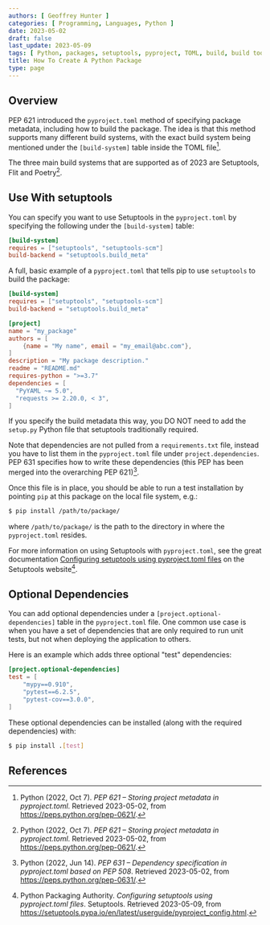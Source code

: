 ```yaml
---
authors: [ Geoffrey Hunter ]
categories: [ Programming, Languages, Python ]
date: 2023-05-02
draft: false
last_update: 2023-05-09
tags: [ Python, packages, setuptools, pyproject, TOML, build, build tools, dependencies, Setuptools, Flit, Poetry, packaging, modules ]
title: How To Create A Python Package
type: page
---
```


## Overview

PEP 621 introduced the `pyproject.toml` method of specifying package metadata, including how to build the package. The idea is that this method supports many different build systems, with the exact build system being mentioned under the `[build-system]` table inside the TOML file[^bib-python-pep-621].

The three main build systems that are supported as of 2023 are Setuptools, Flit and Poetry[^bib-python-pep-621].

## Use With setuptools

You can specify you want to use Setuptools in the `pyproject.toml` by specifying the following under the `[build-system]` table:

```toml
[build-system]
requires = ["setuptools", "setuptools-scm"]
build-backend = "setuptools.build_meta"
```

A full, basic example of a `pyproject.toml` that tells pip to use `setuptools` to build the package:

```toml
[build-system]
requires = ["setuptools", "setuptools-scm"]
build-backend = "setuptools.build_meta"

[project]
name = "my_package"
authors = [
    {name = "My name", email = "my_email@abc.com"},
]
description = "My package description."
readme = "README.md"
requires-python = ">=3.7"
dependencies = [
  "PyYAML ~= 5.0",
  "requests >= 2.20.0, < 3",
]
```

If you specify the build metadata this way, you DO NOT need to add the `setup.py` Python file that setuptools traditionally required.

Note that dependencies are not pulled from a `requirements.txt` file, instead you have to list them in the `pyproject.toml` file under `project.dependencies`. PEP 631 specifies how to write these dependencies (this PEP has been merged into the overarching PEP 621)[^bib-python-pep-631].

Once this file is in place, you should be able to run a test installation by pointing `pip` at this package on the local file system, e.g.:

```bash
$ pip install /path/to/package/
```

where `/path/to/package/` is the path to the directory in where the `pyproject.toml` resides.

For more information on using Setuptools with `pyproject.toml`, see the great documentation [Configuring setuptools using pyproject.toml files](https://setuptools.pypa.io/en/latest/userguide/pyproject_config.html) on the Setuptools website[^bib-setuptools-config-pyproject-toml].

## Optional Dependencies

You can add optional dependencies under a `[project.optional-dependencies]` table in the `pyproject.toml` file. One common use case is when you have a set of dependencies that are only required to run unit tests, but not when deploying the application to others.

Here is an example which adds three optional "test" dependencies:

```toml
[project.optional-dependencies]
test = [
    "mypy==0.910",
    "pytest==6.2.5",
    "pytest-cov==3.0.0",
]
```

These optional dependencies can be installed (along with the required dependencies) with:

```bash
$ pip install .[test]
```

## References

[^bib-python-pep-631]: Python (2022, Jun 14). _PEP 631 – Dependency specification in pyproject.toml based on PEP 508_. Retrieved 2023-05-02, from https://peps.python.org/pep-0631/.
[^bib-python-pep-621]: Python (2022, Oct 7). _PEP 621 – Storing project metadata in pyproject.toml_. Retrieved 2023-05-02, from https://peps.python.org/pep-0621/.
[^bib-setuptools-config-pyproject-toml]: Python Packaging Authority. _Configuring setuptools using pyproject.toml files_. Setuptools. Retrieved 2023-05-09, from https://setuptools.pypa.io/en/latest/userguide/pyproject_config.html.
